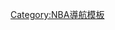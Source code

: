 {{Navbox
| name = NBA賽季
| title = [[NBA]][[NBA賽季列表|賽季]]
| state = {{{state|}}}
| listclass = hlist

| group1 = 1940年代
| list1 = {{navbox decade list
| 
| 
| 
| 
| 
| 
| 
| [[1946-47 BAA賽季|1946-47]]
| [[1947-48 BAA賽季|1947-48]]
| [[1948-49 BAA賽季|1948-49]]
}}

| group2 = 1950年代
| list2 = {{navbox decade list
| {{nbay|1949}}
| {{nbay|1950}}
| {{nbay|1951}}
| {{nbay|1952}}
| {{nbay|1953}}
| [[1954-55 NBA赛季|1954-55]]
| [[1955-56 NBA赛季|1955-56]]
| [[1956-57 NBA賽季|1956-57]]
| [[1957-58 NBA賽季|1957-58]]
| [[1958-59 NBA賽季|1958-59]]
}}
| group3 = 1960年代
| list3 = {{navbox decade list
| [[1959-60 NBA赛季|1959-60]]
| [[1960-61 NBA赛季|1960-61]]
| [[1961-62 NBA賽季|1961-62]]
| [[1962-63 NBA賽季|1962-63]]
| [[1963-64 NBA赛季|1963-64]]
| [[1964-65 NBA賽季|1964-65]]
| [[1965-66 NBA賽季|1965-66]]
| [[1966-67 NBA赛季|1966-67]]
| [[1967-68 NBA賽季|1967-68]]
| [[1968-69 NBA赛季|1968-69]]
}}

| group4 = 1970年代
| list4 = {{navbox decade list
| [[1969-70 NBA賽季|1969-70]]
| [[1970-71 NBA賽季|1970-71]]
| [[1971-72 NBA賽季|1971-72]]
| [[1972-73 NBA賽季|1972-73]]
| [[1973-74 NBA赛季|1973-74]]
| [[1974-75 NBA赛季|1974-75]]
| [[1975-76 NBA赛季|1975-76]]
| [[1976-77 NBA賽季|1976-77]]
| [[1977-78 NBA賽季|1977-78]]
| [[1978-79 NBA赛季|1978-79]]
}}

| group5 = 1980年代
| list5 = {{navbox decade list
| [[1979-80 NBA赛季|1979-80]]
| [[1980-81 NBA赛季|1980-81]]
| [[1981-82 NBA赛季|1981-82]]
| [[1982-83 NBA赛季|1982-83]]
| [[1983-84 NBA赛季|1983-84]]
| [[1984-85 NBA赛季|1984-85]]
| [[1985-86 NBA赛季|1985-86]]
| [[1986-87 NBA赛季|1986-87]]
| [[1987-88 NBA赛季|1987-88]]
| [[1988-89 NBA赛季|1988-89]]
}}

| group6 = 1990年代
| list6 = {{navbox decade list
| [[1989-90 NBA赛季|1989-90]]
| [[1990-91 NBA赛季|1990-91]]
| [[1991-92 NBA赛季|1991-92]]
| [[1992-93 NBA赛季|1992-93]]
| {{nbay|1993}}
| {{nbay|1994}}
| {{nbay|1995}}
| {{nbay|1996}}
| {{nbay|1997}}
| {{nbay|1998}}
}}

| group7 = 2000年代
| list7 = {{navbox decade list
| {{nbay|1999}}
| {{nbay|2000}}
| {{nbay|2001}}
| {{nbay|2002}}
| {{nbay|2003}}
| {{nbay|2004}}
| {{nbay|2005}}
| {{nbay|2006}}
| {{nbay|2007}}
| {{nbay|2008}}
}}

| group8 = 2010年代
| list8 = {{navbox decade list
| {{nbay|2009}}
| {{nbay|2010}}
| {{nbay|2011}}
| {{nbay|2012}}
| {{nbay|2013}}
| {{nbay|2014}}
| {{nbay|2015}}
| {{nbay|2016}}
| {{nbay|2017}}
| {{nbay|2018}}
}}

| group9 = 2020年代
| list9 = {{navbox decade list
| {{nbay|2019}}
| {{nbay|2020}}
| {{nbay|2021}}
| {{nbay|2022}}
}}
}}<noinclude>
{{collapsible option}}
[[Category:NBA導航模板]]
</noinclude>